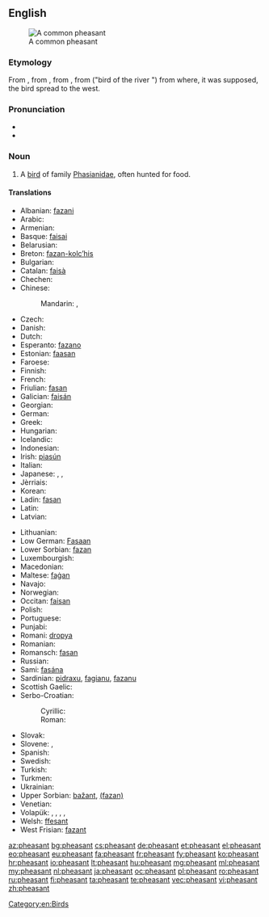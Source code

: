 {{wikipedia}}
==English==
[[Image:Common Pheasant (Hybride).jpg|thumb|A common pheasant]]

===Etymology===
From {{etyl|enm|en}} {{term|fesant|lang=enm}}, from {{etyl|fro|en}} {{term|fesan|lang=fro}}, from {{etyl|la|en}} {{term|phasianus|phāsiānus|lang=la}}, from {{etyl|grc|en}} {{term|φασιανός|lang=grc|sc=Grek|tr=phasianos}} ("bird of the river {{term|Φᾶσις|lang=grc|sc=Grek|tr=Phȃsis}}") from where, it was supposed, the bird spread to the west.

===Pronunciation===
* {{IPA|/ˈfɛzənt/}}
* {{audio|en-us-pheasant.ogg|Audio (US)}}

===Noun===
{{en-noun}}

# A [[bird]] of family [[Phasianidae]], often hunted for food.

====Translations====
{{trans-top|bird of family Phasianidae, often hunted for food}}
* Albanian: [[fazani]]
* Arabic: {{t-|ar|تدرج|m|tr=tadruj|sc=Arab}}
* Armenian: {{t-|hy|փասիան|tr=p'asian}}
* Basque: [[faisai]]
* Belarusian: {{t-|be|фазан|m|tr=fazán}}
* Breton: [[fazan-kolc’his]]
* Bulgarian: {{t+|bg|фазан|m|tr=fazan}}
* Catalan: [[faisà]]
* Chechen: {{tø|ce|аккха нIаьна}}
* Chinese:
*: Mandarin: {{t-|cmn|野雞|sc=Hani}}, {{t-|cmn|野鸡|tr=yějī|sc=Hani}}
* Czech: {{t+|cs|bažant|m}}
* Danish: {{t-|da|fasan}}
* Dutch: {{t+|nl|fazant|m}}
* Esperanto: [[fazano]]
* Estonian: [[faasan]]
* Faroese: {{t-|fo|fasánur}}
* Finnish: {{t+|fi|fasaani}}
* French: {{t+|fr|faisan|m}}
* Friulian: [[fasan]]
* Galician: [[faisán]]
* Georgian: {{t-|ka|ხოხობი|tr=xoxobi|sc=Geor}}
* German: {{t+|de|Fasan|m}}
* Greek: {{t-|el|φασιανόs||tr=phasianós}}
* Hungarian: {{t+|hu|fácán}}
* Icelandic: {{t-|is|fashani}}
* Indonesian: {{t+|id|pegar}}
* Irish: [[piasún]]
* Italian: {{t+|it|fagiano|m}}
* Japanese: {{t-|ja|キジ|tr=kiji|sc=Jpan}}, {{t+|ja|雉|tr=きじ, kiji|sc=Jpan}}, {{t-|ja|雉子|tr=きじ, kiji|sc=Jpan}}
* Jèrriais: {{tø|roa-jer|faîsan|m}}
* Korean: {{t-|ko|꿩|tr=kkwong|sc=Kore}}
* Ladin: [[fasan]]
* Latin: {{t+|la|phasianus|m|alt=phāsiānus}}
* Latvian: {{t-|lv|fazāns|m}}
{{trans-mid}}
* Lithuanian: {{t+|lt|fazanas|m}}
* Low German: [[Fasaan]] {{m}}
* Lower Sorbian: [[fazan]]
* Luxembourgish: {{t-|lb|Fasan|m}}
* Macedonian: {{t-|mk|фазан|m|tr=fázan}}
* Maltese: [[faġan]]
* Navajo: {{tø|nv|zéédzísgaii}}
* Norwegian: {{t-|no|fasan|m}}
* Occitan: [[faisan]]
* Polish: {{t+|pl|bażant}}
* Portuguese: {{t+|pt|faisão|m}}
* Punjabi: {{t-|pa|ਚਕੋਰ|m|tr=cakōr|sc=Guru}}
* Romani: [[dropya]] {{f}}
* Romanian: {{t+|ro|fazan}}
* Romansch: [[fasan]]
* Russian: {{t+|ru|фазан|m|tr=fazán}}
* Sami: [[fasána]]
* Sardinian: [[pidraxu]], [[fagianu]], [[fazanu]]
* Scottish Gaelic: {{t-|gd|easag|f}}
* Serbo-Croatian:
*: Cyrillic: {{t-|sh|фазан|m}}
*: Roman: {{t-|sh|fazan|m}}
* Slovak: {{t-|sk|bažant|m}}
* Slovene: {{t+|sl|fazan|m}}, {{t-|sl|fazanka|f}}
* Spanish: {{t+|es|faisán|m}}
* Swedish: {{t+|sv|fasan}}
* Turkish: {{t+|tr|sülün}}
* Turkmen: {{t-|tk|sülgün}}
* Ukrainian: {{t-|uk|фазан|m|tr=fazán}}
* Upper Sorbian: [[bažant]], [[(fazan)]]
* Venetian: {{tø|vec|fajàn|f}}
* Volapük: {{qualifier|male or female}} {{t+|vo|fasan}}, {{qualifier|male}} {{t+|vo|hifasan}}, {{qualifier|female}} {{t+|vo|jifasan}}, {{qualifier|offspring, young}} {{t-|vo|fasanül}}, {{qualifier|older word, obsolete}} {{t-|vo|fasit}}
* Welsh: [[ffesant]]
* West Frisian: [[fazant]]
{{trans-bottom}}

[[Category:en:Birds]]

[[az:pheasant]]
[[bg:pheasant]]
[[cs:pheasant]]
[[de:pheasant]]
[[et:pheasant]]
[[el:pheasant]]
[[eo:pheasant]]
[[eu:pheasant]]
[[fa:pheasant]]
[[fr:pheasant]]
[[fy:pheasant]]
[[ko:pheasant]]
[[hr:pheasant]]
[[io:pheasant]]
[[lt:pheasant]]
[[hu:pheasant]]
[[mg:pheasant]]
[[ml:pheasant]]
[[my:pheasant]]
[[nl:pheasant]]
[[ja:pheasant]]
[[oc:pheasant]]
[[pl:pheasant]]
[[ro:pheasant]]
[[ru:pheasant]]
[[fi:pheasant]]
[[ta:pheasant]]
[[te:pheasant]]
[[vec:pheasant]]
[[vi:pheasant]]
[[zh:pheasant]]